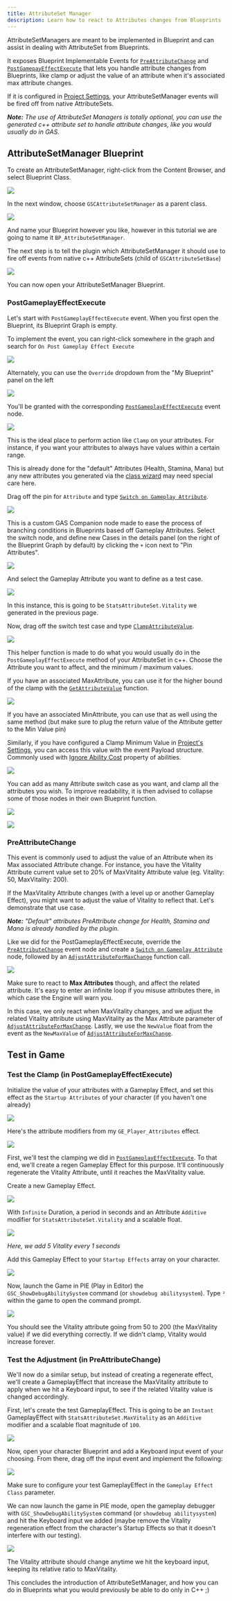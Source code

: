 ```yaml
---
title: AttributeSet Manager
description: Learn how to react to Attributes changes from Blueprints
---
```


AttributeSetManagers are meant to be implemented in Blueprint and can assist in dealing with AttributeSet from Blueprints.

It exposes Blueprint Implementable Events for [`PreAttributeChange`](https://github.com/tranek/GASDocumentation#concepts-as-preattributechange) and [`PostGamepayEffectExecute`](https://github.com/tranek/GASDocumentation#concepts-as-postgameplayeffectexecute) that lets you handle attribute changes from Blueprints, like clamp or adjust the value of an attribute when it's associated max attribute changes.

If it is configured in [Project Settings](/configuration), your AttributeSetManager events will be fired off from native AttributeSets.

***Note:*** *The use of AttributeSet Managers is totally optional, you can use the generated c++ attribute set to handle attribute changes, like you would usually do in GAS.*

## AttributeSetManager Blueprint

To create an AttributeSetManager, right-click from the Content Browser, and select Blueprint Class.

![](create-bp-class-dropdown.png)

In the next window, choose `GSCAttributeSetManager` as a parent class.

![](create-bp-class-parent.png)

And name your Blueprint however you like, however in this tutorial we are going to name it `BP_AttributeSetManager`.

The next step is to tell the plugin which AttributeSetManager it should use to fire off events from native c++ AttributeSets (child of `GSCAttributeSetBase`)

![](atttributeset-manager-configuration.png)

You can now open your AttributeSetManager Blueprint.

### PostGameplayEffectExecute

Let's start with `PostGameplayEffectExecute` event. When you first open the Blueprint, its Blueprint Graph is empty.

To implement the event, you can right-click somewhere in the graph and search for `On Post Gameplay Effect Execute`

![](graph-post-ge-execute.png)

Alternately, you can use the `Override` dropdown from the "My Blueprint" panel on the left

![](override-event-ge-execute.png)

You'll be granted with the corresponding [`PostGameplayEffectExecute`](/api/gsc-attribute-set-manager/#onpostgameplayeffectexecute) event node.

![](execute-node.png)

This is the ideal place to perform action like `Clamp` on your attributes. For instance, if you want your attributes to always have values within a certain range.

This is already done for the "default" Attributes (Health, Stamina, Mana) but any new attributes you generated via the [class wizard](/gameplay-attributes/#add-attributeset-c-class-wizard) may need special care here.

Drag off the pin for `Attribute` and type [`Switch on Gameplay Attribute`](api/gsck-2-node-switch-gameplay-attribute/).

![](switch-on-attribute.png)

This is a custom GAS Companion node made to ease the process of branching conditions in Blueprints based off Gameplay Attributes. Select the switch node, and define new Cases in the details panel (on the right of the Blueprint Graph by default) by clicking the `+` icon next to "Pin Attributes".

![](switch-details.png)

And select the Gameplay Attribute you want to define as a test case.

![](switch-details-vitality.png)

In this instance, this is going to be `StatsAttributeSet.Vitality` we generated in the previous page.

Now, drag off the switch test case and type [`ClampAttributeValue`](/api/gsc-attribute-set-manager/#clampattributevalue).

![](clamp.png)

This helper function is made to do what you would usually do in the `PostGameplayEffectExecute` method of your AttributeSet in c++. Choose the Attribute you want to affect, and the minimum / maximum values.

If you have an associated MaxAttribute, you can use it for the higher bound of the clamp with the [`GetAttributeValue`](/api/gsc-attribute-set-manager/#getattributevalue) function.
 
![](clamp-with-max-attributes.png)

If you have an associated MinAttribute, you can use that as well using the same method (but make sure to plug the return value of the Attribute getter to the Min Value pin)

Similarly, if you have configured a Clamp Minimum Value in [Project's Settings](/configuration), you can access this value with the event Payload structure. Commonly used with [Ignore Ability Cost](/ignore-ability-cost) property of abilities.

![](clamp-minimum-value.png)

You can add as many Attribute switch case as you want, and clamp all the attributes you wish. To improve readability, it is then advised to collapse some of those nodes in their own Blueprint function.

![](collapse-nodes-to-function.png)

![](postge-execute-with-collapsed-function.png)

### PreAttributeChange

This event is commonly used to adjust the value of an Attribute when its Max associated Attribute change. For instance, you have the Vitality Attribute current value set to 20% of MaxVitality Attribute value (eg. Vitality: 50, MaxVitality: 200).

If the MaxVitality Attribute changes (with a level up or another Gameplay Effect), you might want to adjust the value of Vitality to reflect that. Let's demonstrate that use case.

***Note:*** *"Default" attributes PreAttribute change for Health, Stamina and Mana is already handled by the plugin.*

Like we did for the PostGameplayEffectExecute, override the [`PreAttributeChange`](/api/gsc-attribute-set-manager/#onpreattributechange) event node and create a [`Switch on Gameplay Attribute`](/api/gsck-2-node-switch-gameplay-attribute/) node, followed by an [`AdjustAttributeForMaxChange`](/api/gsc-attribute-set-manager/#adjustattributeformaxchange) function call.

![](on-pre-attribute-change.png)

Make sure to react to **Max Attributes** though, and affect the related attribute. It's easy to enter an infinite loop if you misuse attributes there, in which case the Engine will warn you.

In this case, we only react when MaxVitality changes, and we adjust the related Vitality attribute using MaxVitality as the Max Attribute parameter of [`AdjustAttributeForMaxChange`](/api/gsc-attribute-set-manager/#adjustattributeformaxchange). Lastly, we use the `NewValue` float from the event as the `NewMaxValue` of [`AdjustAttributeForMaxChange`](/api/gsc-attribute-set-manager/#adjustattributeformaxchange).

## Test in Game

### Test the Clamp (in PostGameplayEffectExecute)

Initialize the value of your attributes with a Gameplay Effect, and set this effect as the `Startup Attributes` of your character (if you haven't one already)

![](character-startup-attributes.png)

Here's the attribute modifiers from my `GE_Player_Attributes` effect.

![](ge-player-attributes.png)

First, we'll test the clamping we did in [`PostGameplayEffectExecute`](/api/gsc-attribute-set-manager/#onpostgameplayeffectexecute). To that end, we'll create a regen Gameplay Effect for this purpose. It'll continuously regenerate the Vitality Attribute, until it reaches the MaxVitality value.

Create a new Gameplay Effect.

![](new-ge.png)

With `Infinite` Duration, a period in seconds and an Attribute `Additive` modifier for `StatsAttributeSet.Vitality` and a scalable float.

![](regen-ge-details.png)

*Here, we add 5 Vitality every 1 seconds*

Add this Gameplay Effect to your `Startup Effects` array on your character.

![](startup-effects.png)

Now, launch the Game in PIE (Play in Editor) the `GSC_ShowDebugAbilitySystem` command (or `showdebug abilitysystem`). Type `²` within the game to open the command prompt.

![](vitality-attributes.png)

You should see the Vitality attribute going from 50 to 200 (the MaxVitality value) if we did everything correctly. If we didn't clamp, Vitality would increase forever.

### Test the Adjustment (in PreAttributeChange)

We'll now do a similar setup, but instead of creating a regenerate effect, we'll create a GameplayEffect that increase the MaxVitality attribute to apply when we hit a Keyboard input, to see if the related Vitality value is changed accordingly.

First, let's create the test GameplayEffect. This is going to be an `Instant` GameplayEffect with `StatsAttributeSet.MaxVitality` as an `Additive` modifier and a scalable float magnitude of `100`.

![](ge-test-addmax.png)

Now, open your character Blueprint and add a Keyboard input event of your choosing. From there, drag off the input event and implement the following: 

![](test-ge-input.png)

Make sure to configure your test GameplayEffect in the `Gameplay Effect Class` parameter.

We can now launch the game in PIE mode, open the gameplay debugger with `GSC_ShowDebugAbilitySystem` command (or `showdebug abilitysystem`) and hit the Keyboard input we added (maybe remove the Vitality regeneration effect from the character's Startup Effects so that it doesn't interfere with our testing).

![](ge-adjust-debug-test.png)

The Vitality attribute should change anytime we hit the keyboard input, keeping its relative ratio to MaxVitality.

This concludes the introduction of AttributeSetManager, and how you can do in Blueprints what you would previously be able to do only in C++ ;)

